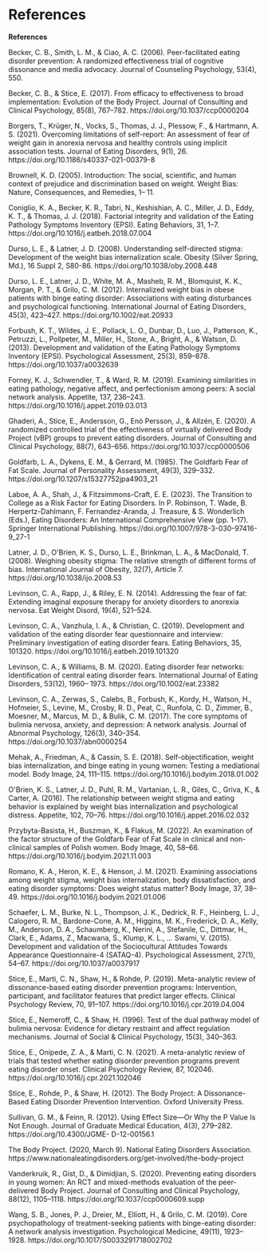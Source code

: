 # References {.unnumbered}

::: {#refs}
**References**

Becker, C. B., Smith, L. M., & Ciao, A. C. (2006). Peer-facilitated eating disorder prevention: A randomized effectiveness trial of cognitive dissonance and media advocacy. Journal of
Counseling Psychology, 53(4), 550.

Becker, C. B., & Stice, E. (2017). From efficacy to effectiveness to broad implementation:
Evolution of the Body Project. Journal of Consulting and Clinical Psychology, 85(8),
767--782. https://doi.org/10.1037/ccp0000204

Borgers, T., Krüger, N., Vocks, S., Thomas, J. J., Plessow, F., & Hartmann, A. S. (2021).
Overcoming limitations of self-report: An assessment of fear of weight gain in anorexia
nervosa and healthy controls using implicit association tests. Journal of Eating
Disorders, 9(1), 26. https://doi.org/10.1186/s40337-021-00379-8

Brownell, K. D. (2005). Introduction: The social, scientific, and human context of prejudice and discrimination based on weight. Weight Bias: Nature, Consequences, and Remedies, 1--
11.

Coniglio, K. A., Becker, K. R., Tabri, N., Keshishian, A. C., Miller, J. D., Eddy, K. T., &
Thomas, J. J. (2018). Factorial integrity and validation of the Eating Pathology
Symptoms Inventory (EPSI). Eating Behaviors, 31, 1--7.
https://doi.org/10.1016/j.eatbeh.2018.07.004

Durso, L. E., & Latner, J. D. (2008). Understanding self-directed stigma: Development of the weight bias internalization scale. Obesity (Silver Spring, Md.), 16 Suppl 2, S80-86.
https://doi.org/10.1038/oby.2008.448

Durso, L. E., Latner, J. D., White, M. A., Masheb, R. M., Blomquist, K. K., Morgan, P. T., &
Grilo, C. M. (2012). Internalized weight bias in obese patients with binge eating disorder:
Associations with eating disturbances and psychological functioning. International
Journal of Eating Disorders, 45(3), 423--427. https://doi.org/10.1002/eat.20933

Forbush, K. T., Wildes, J. E., Pollack, L. O., Dunbar, D., Luo, J., Patterson, K., Petruzzi, L.,
Pollpeter, M., Miller, H., Stone, A., Bright, A., & Watson, D. (2013). Development and
validation of the Eating Pathology Symptoms Inventory (EPSI). Psychological
Assessment, 25(3), 859--878. https://doi.org/10.1037/a0032639

Forney, K. J., Schwendler, T., & Ward, R. M. (2019). Examining similarities in eating
pathology, negative affect, and perfectionism among peers: A social network analysis.
Appetite, 137, 236--243. https://doi.org/10.1016/j.appet.2019.03.013

Ghaderi, A., Stice, E., Andersson, G., Enö Persson, J., & Allzén, E. (2020). A randomized
controlled trial of the effectiveness of virtually delivered Body Project (vBP) groups to
prevent eating disorders. Journal of Consulting and Clinical Psychology, 88(7), 643--656.
https://doi.org/10.1037/ccp0000506

Goldfarb, L. A., Dykens, E. M., & Gerrard, M. (1985). The Goldfarb Fear of Fat Scale. Journal
of Personality Assessment, 49(3), 329--332.
https://doi.org/10.1207/s15327752jpa4903_21

Laboe, A. A., Shah, J., & Fitzsimmons-Craft, E. E. (2023). The Transition to College as a Risk Factor for Eating Disorders. In P. Robinson, T. Wade, B. Herpertz-Dahlmann, F.
Fernandez-Aranda, J. Treasure, & S. Wonderlich (Eds.), Eating Disorders: An
International Comprehensive View (pp. 1--17). Springer International Publishing.
https://doi.org/10.1007/978-3-030-97416-9_27-1

Latner, J. D., O\'Brien, K. S., Durso, L. E., Brinkman, L. A., & MacDonald, T. (2008). Weighing
obesity stigma: The relative strength of different forms of bias. International Journal of
Obesity, 32(7), Article 7. https://doi.org/10.1038/ijo.2008.53

Levinson, C. A., Rapp, J., & Riley, E. N. (2014). Addressing the fear of fat: Extending imaginal
exposure therapy for anxiety disorders to anorexia nervosa. Eat Weight Disord, 19(4),
521--524.

Levinson, C. A., Vanzhula, I. A., & Christian, C. (2019). Development and validation of the
eating disorder fear questionnaire and interview: Preliminary investigation of eating
disorder fears. Eating Behaviors, 35, 101320.
https://doi.org/10.1016/j.eatbeh.2019.101320
				

Levinson, C. A., & Williams, B. M. (2020). Eating disorder fear networks: Identification of
central eating disorder fears. International Journal of Eating Disorders, 53(12), 1960--
1973. https://doi.org/10.1002/eat.23382
				

Levinson, C. A., Zerwas, S., Calebs, B., Forbush, K., Kordy, H., Watson, H., Hofmeier, S.,
Levine, M., Crosby, R. D., Peat, C., Runfola, C. D., Zimmer, B., Moesner, M., Marcus,
M. D., & Bulik, C. M. (2017). The core symptoms of bulimia nervosa, anxiety, and
depression: A network analysis. Journal of Abnormal Psychology, 126(3), 340--354.
https://doi.org/10.1037/abn0000254
				

Mehak, A., Friedman, A., & Cassin, S. E. (2018). Self-objectification, weight bias
internalization, and binge eating in young women: Testing a mediational model. Body
Image, 24, 111--115. https://doi.org/10.1016/j.bodyim.2018.01.002				

O\'Brien, K. S., Latner, J. D., Puhl, R. M., Vartanian, L. R., Giles, C., Griva, K., & Carter, A.
(2016). The relationship between weight stigma and eating behavior is explained by weight bias internalization and psychological distress. Appetite, 102, 70--76.
https://doi.org/10.1016/j.appet.2016.02.032\

Przybyta-Basista, H., Buszman, K., & Flakus, M. (2022). An examination of the factor structure of the Goldfarb Fear of Fat Scale in clinical and non-clinical samples of Polish women. Body Image, 40, 58--66. https://doi.org/10.1016/j.bodyim.2021.11.003\

Romano, K. A., Heron, K. E., & Henson, J. M. (2021). Examining associations among weight
stigma, weight bias internalization, body dissatisfaction, and eating disorder symptoms:
Does weight status matter? Body Image, 37, 38--49.
https://doi.org/10.1016/j.bodyim.2021.01.006

Schaefer, L. M., Burke, N. L., Thompson, J. K., Dedrick, R. F., Heinberg, L. J., Calogero, R. M., Bardone-Cone, A. M., Higgins, M. K., Frederick, D. A., Kelly, M., Anderson, D. A.,
Schaumberg, K., Nerini, A., Stefanile, C., Dittmar, H., Clark, E., Adams, Z., Macwana,
S., Klump, K. L., \... Swami, V. (2015). Development and validation of the Sociocultural
Attitudes Towards Appearance Questionnaire-4 (SATAQ-4). Psychological Assessment,
27(1), 54--67. https://doi.org/10.1037/a0037917

Stice, E., Marti, C. N., Shaw, H., & Rohde, P. (2019). Meta-analytic review of dissonance-based
eating disorder prevention programs: Intervention, participant, and facilitator features that
predict larger effects. Clinical Psychology Review, 70, 91--107.
https://doi.org/10.1016/j.cpr.2019.04.004

Stice, E., Nemeroff, C., & Shaw, H. (1996). Test of the dual pathway model of bulimia nervosa: Evidence for dietary restraint and affect regulation mechanisms. Journal of Social & Clinical Psychology, 15(3), 340--363.

Stice, E., Onipede, Z. A., & Marti, C. N. (2021). A meta-analytic review of trials that tested
whether eating disorder prevention programs prevent eating disorder onset. Clinical
Psychology Review, 87, 102046. https://doi.org/10.1016/j.cpr.2021.102046

Stice, E., Rohde, P., & Shaw, H. (2012). The Body Project: A Dissonance-Based Eating
Disorder Prevention Intervention. Oxford University Press.
					

Sullivan, G. M., & Feinn, R. (2012). Using Effect Size---Or Why the P Value Is Not Enough.
Journal of Graduate Medical Education, 4(3), 279--282. https://doi.org/10.4300/JGME-
D-12-00156.1

The Body Project. (2020, March 9). National Eating Disorders Association.
https://www.nationaleatingdisorders.org/get-involved/the-body-project

Vanderkruik, R., Gist, D., & Dimidjian, S. (2020). Preventing eating disorders in young women: An RCT and mixed-methods evaluation of the peer-delivered Body Project. Journal of Consulting and Clinical Psychology, 88(12), 1105--1118. https://doi.org/10.1037/ccp0000609.supp
					

Wang, S. B., Jones, P. J., Dreier, M., Elliott, H., & Grilo, C. M. (2019). Core psychopathology of treatment-seeking patients with binge-eating disorder: A network analysis investigation. Psychological Medicine, 49(11), 1923--1928.
https://doi.org/10.1017/S0033291718002702
:::
